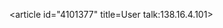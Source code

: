 <article id="4101377" title=User talk:138.16.4.101>
	<talkpage id="4101377" title="User talk:138.16.4.101">
{{OW}}
	</talkpage>
</article>